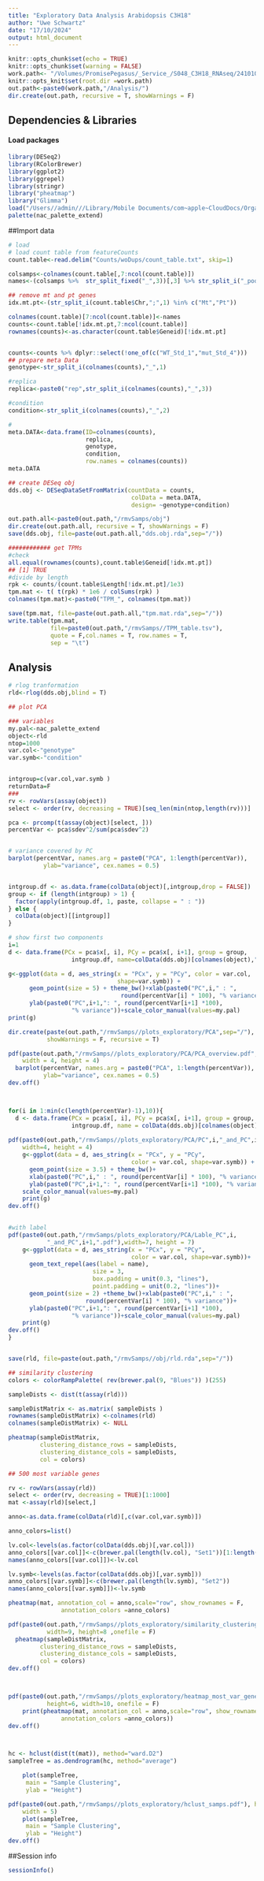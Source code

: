 ```yaml
---
title: "Exploratory Data Analysis Arabidopsis C3H18" 
author: "Uwe Schwartz"
date: "17/10/2024"
output: html_document
---
```


```r
knitr::opts_chunk$set(echo = TRUE)
knitr::opts_chunk$set(warning = FALSE)
work.path<- "/Volumes/PromisePegasus/_Service_/S048_C3H18_RNAseq/241010_gene_expr/trimmed/"
knitr::opts_knit$set(root.dir =work.path)
out.path<-paste0(work.path,"/Analysis/")
dir.create(out.path, recursive = T, showWarnings = F)
```

## Dependencies & Libraries

#### Load packages
```r
library(DESeq2)
library(RColorBrewer)
library(ggplot2)
library(ggrepel)
library(stringr)
library("pheatmap")
library("Glimma")
load("/Users//admin///Library/Mobile Documents/com~apple~CloudDocs/Organisation_NAC/Cooperate_Design/colors/nac_palette_extend.rda")
palette(nac_palette_extend)
```

##Import data

```r
# load 
# load count table from featureCounts
count.table<-read.delim("Counts/woDups/count_table.txt", skip=1)

colsamps<-colnames(count.table[,7:ncol(count.table)])
names<-(colsamps %>%  str_split_fixed("_",3))[,3] %>% str_split_i("_pool",1) 

## remove mt and pt genes 
idx.mt.pt<-(str_split_i(count.table$Chr,";",1) %in% c("Mt","Pt"))

colnames(count.table)[7:ncol(count.table)]<-names
counts<-count.table[!idx.mt.pt,7:ncol(count.table)]
rownames(counts)<-as.character(count.table$Geneid)[!idx.mt.pt]


counts<-counts %>% dplyr::select(!one_of(c("WT_Std_1","mut_Std_4")))
## prepare meta Data
genotype<-str_split_i(colnames(counts),"_",1)

#replica
replica<-paste0("rep",str_split_i(colnames(counts),"_",3))

#condition
condition<-str_split_i(colnames(counts),"_",2)

#
meta.DATA<-data.frame(ID=colnames(counts),
                      replica, 
                      genotype,
                      condition,
                      row.names = colnames(counts))
meta.DATA

## create DESeq obj 
dds.obj <- DESeqDataSetFromMatrix(countData = counts,
                                   colData = meta.DATA,
                                   design= ~genotype+condition)

```

```r
out.path.all<-paste0(out.path,"/rmvSamps/obj")
dir.create(out.path.all, recursive = T, showWarnings = F)
save(dds.obj, file=paste(out.path.all,"dds.obj.rda",sep="/"))
```


```r
############ get TPMs
#check
all.equal(rownames(counts),count.table$Geneid[!idx.mt.pt])
## [1] TRUE
#divide by length
rpk <- counts/(count.table$Length[!idx.mt.pt]/1e3)
tpm.mat <- t( t(rpk) * 1e6 / colSums(rpk) )
colnames(tpm.mat)<-paste0("TPM_", colnames(tpm.mat))    

```

```r
save(tpm.mat, file=paste(out.path.all,"tpm.mat.rda",sep="/"))
write.table(tpm.mat, 
            file=paste0(out.path,"/rmvSamps//TPM_table.tsv"),
            quote = F,col.names = T, row.names = T,
            sep = "\t")

```


## Analysis

```r
# rlog tranformation 
rld<-rlog(dds.obj,blind = T)

## plot PCA

### variables
my.pal<-nac_palette_extend
object<-rld
ntop=1000
var.col<-"genotype"
var.symb<-"condition"


intgroup=c(var.col,var.symb )
returnData=F
###
rv <- rowVars(assay(object)) 
select <- order(rv, decreasing = TRUE)[seq_len(min(ntop,length(rv)))]

pca <- prcomp(t(assay(object)[select, ]))
percentVar <- pca$sdev^2/sum(pca$sdev^2)


# variance covered by PC
barplot(percentVar, names.arg = paste0("PCA", 1:length(percentVar)),
          ylab="variance", cex.names = 0.5)


intgroup.df <- as.data.frame(colData(object)[,intgroup,drop = FALSE])
group <- if (length(intgroup) > 1) {
  factor(apply(intgroup.df, 1, paste, collapse = " : "))
} else {
  colData(object)[[intgroup]]
}

# show first two components
i=1
d <- data.frame(PCx = pca$x[, i], PCy = pca$x[, i+1], group = group, 
                  intgroup.df, name=colData(dds.obj)[colnames(object),"ID"])

g<-ggplot(data = d, aes_string(x = "PCx", y = "PCy", color = var.col,
                               shape=var.symb)) +
      geom_point(size = 5) + theme_bw()+xlab(paste0("PC",i," : ",
                                round(percentVar[i] * 100), "% variance"))+
      ylab(paste0("PC",i+1,": ", round(percentVar[i+1] *100),
                  "% variance"))+scale_color_manual(values=my.pal)
print(g)


```


```r
dir.create(paste(out.path,"/rmvSamps//plots_exploratory/PCA",sep="/"),
           showWarnings = F, recursive = T)

pdf(paste(out.path,"/rmvSamps//plots_exploratory/PCA/PCA_overview.pdf",sep="/"), 
    width = 4, height = 4)
  barplot(percentVar, names.arg = paste0("PCA", 1:length(percentVar)),
          ylab="variance", cex.names = 0.5)
dev.off()



for(i in 1:min(c(length(percentVar)-1),10)){
  d <- data.frame(PCx = pca$x[, i], PCy = pca$x[, i+1], group = group, 
                  intgroup.df, name = colData(dds.obj)[colnames(object),"ID"])
  
pdf(paste0(out.path,"/rmvSamps//plots_exploratory/PCA/PC",i,"_and_PC",i+1,".pdf"),
    width=4, height = 4)
    g<-ggplot(data = d, aes_string(x = "PCx", y = "PCy", 
                                   color = var.col, shape=var.symb)) +
      geom_point(size = 3.5) + theme_bw()+
      xlab(paste0("PC",i," : ", round(percentVar[i] * 100), "% variance"))+
      ylab(paste0("PC",i+1,": ", round(percentVar[i+1] *100), "% variance"))+
    scale_color_manual(values=my.pal)  
    print(g)
dev.off()
  

#with label
pdf(paste0(out.path,"/rmvSamps/plots_exploratory/PCA/Lable_PC",i,
           "_and_PC",i+1,".pdf"),width=7, height = 7)
    g<-ggplot(data = d, aes_string(x = "PCx", y = "PCy", 
                                   color = var.col, shape=var.symb))+
      geom_text_repel(aes(label = name),
                        size = 3,
                        box.padding = unit(0.3, "lines"),
                        point.padding = unit(0.2, "lines"))+
      geom_point(size = 2) +theme_bw()+xlab(paste0("PC",i," : ",
                      round(percentVar[i] * 100), "% variance"))+
      ylab(paste0("PC",i+1,": ", round(percentVar[i+1] *100),
                  "% variance"))+scale_color_manual(values=my.pal) 
    print(g)
dev.off()
}



```



```r
save(rld, file=paste(out.path,"/rmvSamps//obj/rld.rda",sep="/"))

```





```r

## similarity clustering
colors <- colorRampPalette( rev(brewer.pal(9, "Blues")) )(255)

sampleDists <- dist(t(assay(rld)))

sampleDistMatrix <- as.matrix( sampleDists )
rownames(sampleDistMatrix) <-colnames(rld)
colnames(sampleDistMatrix) <- NULL

pheatmap(sampleDistMatrix,
         clustering_distance_rows = sampleDists,
         clustering_distance_cols = sampleDists,
         col = colors)

## 500 most variable genes

rv <- rowVars(assay(rld))   
select <- order(rv, decreasing = TRUE)[1:1000]
mat <-assay(rld)[select,]

anno<-as.data.frame(colData(rld)[,c(var.col,var.symb)])

anno_colors=list()

lv.col<-levels(as.factor(colData(dds.obj)[,var.col]))
anno_colors[[var.col]]<-c(brewer.pal(length(lv.col), "Set1"))[1:length(lv.col)]
names(anno_colors[[var.col]])<-lv.col

lv.symb<-levels(as.factor(colData(dds.obj)[,var.symb]))  
anno_colors[[var.symb]]<-c(brewer.pal(length(lv.symb), "Set2"))
names(anno_colors[[var.symb]])<-lv.symb

pheatmap(mat, annotation_col = anno,scale="row", show_rownames = F,
               annotation_colors =anno_colors)


```



```r


pdf(paste0(out.path,"/rmvSamps//plots_exploratory/similarity_clustering.pdf"), 
           width=9, height=8 ,onefile = F)
  pheatmap(sampleDistMatrix,
         clustering_distance_rows = sampleDists,
         clustering_distance_cols = sampleDists,
         col = colors)
dev.off()



pdf(paste0(out.path,"/rmvSamps//plots_exploratory/heatmap_most_var_genes.pdf"),
           height=6, width=10, onefile = F)
    print(pheatmap(mat, annotation_col = anno,scale="row", show_rownames = F,
               annotation_colors =anno_colors))
dev.off()




```

```r

hc <- hclust(dist(t(mat)), method="ward.D2")
sampleTree = as.dendrogram(hc, method="average")

    plot(sampleTree,
     main = "Sample Clustering",
     ylab = "Height")


```
```r

pdf(paste0(out.path,"/rmvSamps//plots_exploratory/hclust_samps.pdf"), height = 3,
    width = 5)
    plot(sampleTree,
     main = "Sample Clustering",
     ylab = "Height")
dev.off()

```


##Session info
```r
sessionInfo()
```



